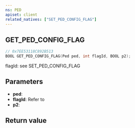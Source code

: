 ```yaml
---
ns: PED
apiset: client
related_natives: ["SET_PED_CONFIG_FLAG"]
---
```

## GET_PED_CONFIG_FLAG

```c
// 0x7EE53118C892B513
BOOL GET_PED_CONFIG_FLAG(Ped ped, int flagId, BOOL p2);
```

flagId: see SET_PED_CONFIG_FLAG

## Parameters
* **ped**:
* **flagId**: Refer to <EmbeddedEnum name="ePedScriptConfigFlags" />
* **p2**:

## Return value